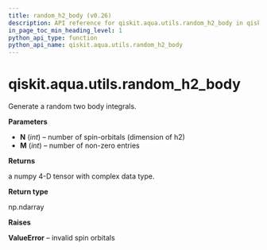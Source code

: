```yaml
---
title: random_h2_body (v0.26)
description: API reference for qiskit.aqua.utils.random_h2_body in qiskit v0.26
in_page_toc_min_heading_level: 1
python_api_type: function
python_api_name: qiskit.aqua.utils.random_h2_body
---
```


<span id="qiskit-aqua-utils-random-h2-body" />

# qiskit.aqua.utils.random\_h2\_body

<Function id="qiskit.aqua.utils.random_h2_body" isDedicatedPage={true} github="https://github.com/qiskit-community/qiskit-aqua/tree/stable/0.9/qiskit/aqua/utils/random_matrix_generator.py" signature="random_h2_body(N, M)">
  Generate a random two body integrals.

  **Parameters**

  *   **N** (*int*) – number of spin-orbitals (dimension of h2)
  *   **M** (*int*) – number of non-zero entries

  **Returns**

  a numpy 4-D tensor with complex data type.

  **Return type**

  np.ndarray

  **Raises**

  **ValueError** – invalid spin orbitals
</Function>

